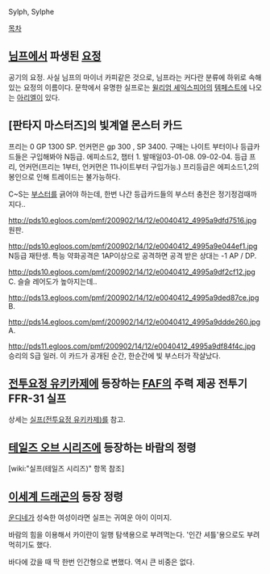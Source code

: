 Sylph, Sylphe

[[목차]]

== [[님프]]에서 파생된 [[요정]] ==

공기의 요정. 사실 님프의 마이너 카피같은 것으로, 님프라는 커다란 분류에 하위로 속해있는 요정의 이름이다. 문학에서 유명한 실프로는 [[윌리엄 셰익스피어]]의 [[템페스트]]에 나오는 [[아리엘]]이 있다.

== [판타지 마스터즈]의 빛계열 몬스터 카드 ==
프리는 0 GP 1300 SP. 언커먼은 gp 300 , SP 3400. 
구매는 나이트 부터이나 등급카드들은 구입해봐야 N등급.
에피소드2, 챕터 1. 발매일03-01-08. 09-02-04.
등급 프리, 언커먼(프리는 1부터, 언커먼은 11나이트부터 구입가능.)
프리등급은 에피소드1,2의 봉인으로 인해 트레이드는 불가능하다.

C~S는 [[부스터]]를 긁어야 하는데, 한번 나간 등급카드들의 부스터 충전은 정기정검때까지다..


http://pds10.egloos.com/pmf/200902/14/12/e0040412_4995a9dfd7516.jpg
원판.

http://pds10.egloos.com/pmf/200902/14/12/e0040412_4995a9e044ef1.jpg
N등급 재탄생. 
특능 약화공격은 1AP이상으로 공격하면 공격 받은 상대는 -1 AP / DP.

http://pds10.egloos.com/pmf/200902/14/12/e0040412_4995a9df2cf12.jpg
C. 슬슬 레어도가 높아지는데..

http://pds13.egloos.com/pmf/200902/14/12/e0040412_4995a9ded87ce.jpg
B.

http://pds14.egloos.com/pmf/200902/14/12/e0040412_4995a9ddde260.jpg
A.

http://pds11.egloos.com/pmf/200902/14/12/e0040412_4995a9df84f4c.jpg
승리의 S급 일러. 이 카드가 공개된 순간, 한순간에 빛 부스터가 작살났다.
 

== [[전투요정 유키카제]]에 등장하는 [[FAF]]의 주력 제공 전투기 FFR-31 실프 ==

상세는 [[실프(전투요정 유키카제)]]를 참고.

== [[테일즈 오브 시리즈]]에 등장하는 바람의 정령 ==
[wiki:"실프(테일즈 시리즈)" 항목 참조]


== [[이세계 드래곤]]의 등장 정령 ==

[[운디네]]가 성숙한 여성이라면 실프는 귀여운 아이 이미지.

바람의 힘을 이용해서 카이란이 일행 탐색용으로 부려먹는다. '인간 셔틀'용으로도 부려먹히기도 했다.

바다에 갔을 때 딱 한번 인간형으로 변했다. 역시 큰 비중은 없다.
